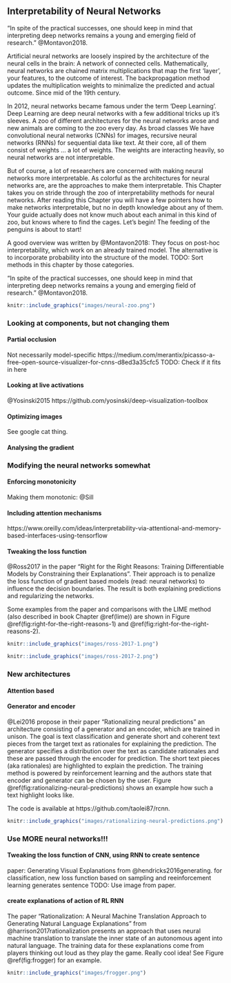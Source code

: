 ## Interpretability of Neural Networks

"In spite of the practical successes, one should keep in mind that
interpreting deep networks remains a young and emerging field
of research." @Montavon2018. 

Artificial neural networks are loosely inspired by the architecture of the neural cells in the brain: A network of connected cells. 
Mathematically, neural networks are chained matrix multiplications that map the first 'layer', your features, to the outcome of interest. 
The backpropagation method updates the multiplication weights to minimalize the predicted and actual outcome. 
Since mid of the 19th century. 

In 2012, neural networks became famous under the term 'Deep Learning'. 
Deep Learning are deep neural networks with a few additional tricks up it's sleeves. 
A zoo of different architectures for the neural networks arose and new animals are coming to the zoo every day. 
As broad classes We have convolutional neural networks (CNNs) for images, recursive neural networks (RNNs) for sequential data like text. 
At their core, all of them consist of weights ... a lot of weights. 
The weights are interacting heavily, so neural networks are not interpretable. 


But of course, a lot of researchers are concerned with making  neural networks more interpretable. 
As colorful as the architectures for neural networks are, are the approaches to make them interpretable.
This Chapter takes you on stride through the zoo of interpretability methods for neural networks. 
After reading this Chapter you will have a few pointers how to make networks interpretable, but no in depth knowledge about any of them. 
Your guide actually does not know much about each animal in this kind of zoo, but knows where to find the cages. 
Let's begin!
The feeding of the penguins is about to start!

A good overview was written by @Montavon2018:
They focus on post-hoc interpretability, which work on an already trained model. 
The alternative is to incorporate probability into the structure of the model. 
TODO: Sort methods in this chapter by those categories. 

"In spite of the practical successes, one should keep in mind that
interpreting deep networks remains a young and emerging field
of research." @Montavon2018. 



```r
knitr::include_graphics("images/neural-zoo.png")
```

### Looking at components, but not changing them

#### Partial occlusion
Not necessarily model-specific
https://medium.com/merantix/picasso-a-free-open-source-visualizer-for-cnns-d8ed3a35cfc5
TODO: Check if it fits in here

#### Looking at live activations
@Yosinski2015
https://github.com/yosinski/deep-visualization-toolbox

#### Optimizing images
See google cat thing.


#### Analysing the gradient


### Modifying the neural networks somewhat

#### Enforcing monotonicity
Making them monotonic: @Sill

#### Including attention mechanisms

https://www.oreilly.com/ideas/interpretability-via-attentional-and-memory-based-interfaces-using-tensorflow

#### Tweaking the loss function
@Ross2017 in the paper "Right for the Right Reasons: Training Differentiable Models by Constraining their Explanations".
Their approach is to penalize the loss function of gradient based models (read: neural networks) to influence the decision boundaries.
The result is both explaining predictions and regularizing the networks.

Some examples from the paper and comparisons with the LIME method (also described in book Chapter \@ref(lime)) are shown in Figure \@ref(fig:right-for-the-right-reasons-1) and \@ref(fig:right-for-the-right-reasons-2).

```r
knitr::include_graphics("images/ross-2017-1.png")
```

```r
knitr::include_graphics("images/ross-2017-2.png")
```

### New architectures

#### Attention based

#### Generator and encoder
@Lei2016 propose in their paper "Rationalizing neural predictions" an architecture consisting of a generator and an encoder, which are trained in unison.
The goal is text classification and generate short and coherent text pieces from the target text as rationales for explaining the prediction.
The generator specifies a distribution over the text as candidate rationales and these are passed through the encoder for prediction.
The short text pieces (aka rationales) are highlighted to explain the prediction.
The training method is powered by reinforcement learning and the authors state that encoder and generator can be chosen by the user.
Figure \@ref(fig:rationalizing-neural-predictions) shows an example how such a text highlight looks like.

The code is available at https://github.com/taolei87/rcnn.

```r
knitr::include_graphics("images/rationalizing-neural-predictions.png")
```


### Use MORE neural networks!!!



#### Tweaking the loss function of CNN, using RNN to create sentence

paper: Generating Visual Explanations from @hendricks2016generating.
for classification, new loss function based on sampling and reeinforcement learning generates sentence
TODO: Use image from paper.


#### create explanations of action of RL RNN
The paper "Rationalization: A Neural Machine Translation Approach to Generating Natural Language Explanations" from @harrison2017rationalization presents an approach that uses neural machine translation to translate the inner state of an autonomous agent into natural language.
The training data for these explanations come from players thinking out loud as they play the game.
Really cool idea!
See Figure \@ref(fig:frogger) for an example.


```r
knitr::include_graphics("images/frogger.png")
```
